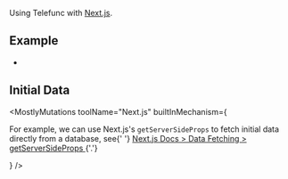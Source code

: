 
Using Telefunc with [Next.js](https://nextjs.org).

## Example

- <Link href="/examples/next" />

## Initial Data

<MostlyMutations
  toolName="Next.js"
  builtInMechanism={
    <p>
      For example, we can use Next.js's <code>getServerSideProps</code> to fetch initial data directly from a database,
      see{' '}
      <a href="https://nextjs.org/docs/basic-features/data-fetching/get-server-side-props">
        Next.js Docs &gt; Data Fetching &gt; getServerSideProps
      </a>
      {'.'}
    </p>
  }
/>

